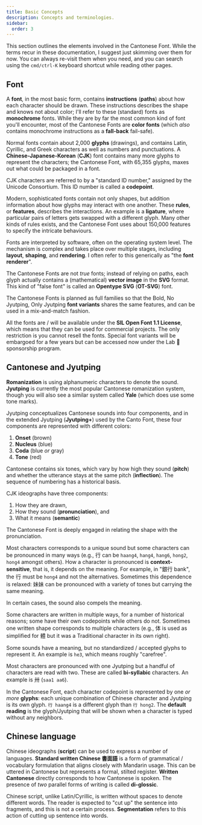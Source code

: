 ```yaml
---
title: Basic Concepts
description: Concepts and terminologies.
sidebar:
  order: 3
---
```



This section outlines the elements involved in the Cantonese Font.  While the terms recur in these documentation, I suggest just skimming over them for now.  You can always re-visit them when you need, and you can search using the `cmd/ctrl-K` keyboard shortcut while reading other pages.

## Font

A **font**, in the most basic form, contains **instructions** (**paths**) about how each character should be drawn.  These instructions describes the shape and knows not about color; I'll refer to these (standard) fonts as **monochrome** fonts.  While they are by far the most common kind of font you'll encounter, most of the Cantonese Fonts are **color fonts** (which *also* contains monochrome instructions as a **fall-back** fail-safe).

Normal fonts contain about 2,000 **glyphs** (drawings), and contains Latin, Cyrillic, and Greek characters as well as numbers and punctuations.  A **Chinese-Japanese-Korean** (**CJK**) font contains many more glyphs to represent the characters; the Cantonese Font, with 65,355 glyphs, maxes out what could be packaged in a font.

CJK characters are referred to by a "standard ID number," assigned by the Unicode Consortium.  This ID number is called a **codepoint**.

Modern, sophisticated fonts contain not only shapes, but addition information about how glyphs may interact with one another.  These **rules**, or **features**, describes the interactions.  An example is a **ligature**, where particular pairs of letters gets swapped with a different glyph.  Many other kinds of rules exists, and the Cantonese Font uses about 150,000 features to specify the intricate behaviours.

Fonts are interpreted by software, often on the operating system level.  The mechanism is complex and takes place over multiple stages, including **layout**, **shaping**, and **rendering**.  I often refer to this generically as "the **font renderer**".

The Cantonese Fonts are not *true* fonts; instead of relying on paths, each glyph actually contains a (mathematical) **vector image** in the **SVG** format.  This kind of "false font" is called an **Opentype SVG** (**OT-SVG**) font.

The Cantonese Fonts is planned as full families so that the Bold, No Jyutping, Only Jyutping **font variants** shares the same features, and can be used in a mix-and-match fashion.

All the fonts are / will be available under the **SIL Open Font 1.1 License**, which means that they can be used for commercial projects.  The only restriction is you cannot resell the fonts.  Special font variants will be embargoed for a few years but can be accessed now under the Lab 🧪 sponsorship program.

## Cantonese and Jyutping

**Romanization** is using alphanumeric characters to denote the sound.  **Jyutping** is currently the most popular Cantonese romanization system, though you will also see a similar system called **Yale** (which does use some tone marks).

Jyutping conceptualizes Cantonese sounds into four components, and in the extended Jyutping (**Jyutping+**) used by the Canto Font, these four components are represented with different colors:
1. **Onset** (brown)
2. **Nucleus** (blue)
3. **Coda** (blue *or* gray)
4. **Tone** (red)

Cantonese contains six tones, which vary by how high they sound (**pitch**) and whether the utterance stays at the same pitch (**inflection**).  The sequence of numbering has a historical basis.

CJK ideographs have three components:
1. How they are drawn,
2. How they sound (**pronunciation**), and
3. What it means (**semantic**)

The Cantonese Font is deeply engaged in relating the shape with the pronunciation.

Most characters corresponds to a unique sound but some characters can be pronounced in many ways (e.g., 行 can be `haang4`, `hang4`, `hang6`, `hong2`, `hong4` amongst others).  How a character is pronounced is **context-sensitive**, that is, it depends on the meaning.  For example, in "銀行 bank", the 行 must be `hong4` and not the alternatives.  Sometimes this dependence is relaxed: 妹妹 can be pronounced with a variety of tones but carrying the same meaning.

In certain cases, the sound also compels the meaning.

Some characters are written in multiple ways, for a number of historical reasons; some have their own codepoints while others do not.  Sometimes one written shape corresponds to multiple characters (e.g., 体 is used as simplified for 體 but it was a Traditional character in its own right).

Some sounds have a meaning, but no standardized / accepted glyphs to represent it.  An example is `he3`, which means roughly "carefree".

Most characters are pronounced with one Jyutping but a handful of characters are read with two.  These are called **bi-syllabic** characters.  An example is 卅 (`saa1 aa6`).

In the Cantonese Font, each character codepoint is represented by one *or more* **glyphs**: each unique combination of Chinese character and Jyutping is its own glyph.  `行 haang4` is a different glyph than `行 hong2`.  The **default reading** is the glyph/Jyutping that will be shown when a character is typed without any neighbors.

## Chinese language

Chinese ideographs (**script**) can be used to express a number of languages.  **Standard written Chinese 書面語** is a form of grammatical / vocabulary formulation that aligns closely with Mandarin usage.  This can be uttered in Cantonese but represents a formal, stilted register.  **Written Cantonese** directly corresponds to how Cantonese is spoken.  The presence of *two* parallel forms of writing is called **di-glossic**.

Chinese script, unlike Latin/Cyrillic, is written without spaces to denote different words.  The reader is expected to "cut up" the sentence into fragments, and this is not a certain process.  **Segmentation** refers to this action of cutting up sentence into words.
